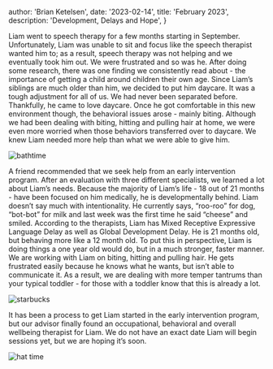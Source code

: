   author: 'Brian Ketelsen',
  date: '2023-02-14',
  title: 'February 2023',
  description:
    'Development, Delays and Hope',
}


Liam went to speech therapy for a few months starting in September. Unfortunately, Liam was unable to sit and focus like the speech therapist wanted him to; as a result, speech therapy was not helping and we eventually took him out. We were frustrated and so was he. After doing some research, there was one finding we consistently read about - the importance of getting a child around children their own age. Since Liam’s siblings are much older than him, we decided to put him daycare. It was a tough adjustment for all of us. We had never been separated before. Thankfully, he came to love daycare. Once he got comfortable in this new environment though, the behavioral issues arose - mainly biting. Although we had been dealing with biting, hitting and pulling hair at home, we were even more worried when those behaviors transferred over to daycare. We knew Liam needed more help than what we were able to give him. 

![bathtime](/fixed/images/IMG_3189.png)

A friend recommended that we seek help from an early intervention program. After an evaluation with three different specialists, we learned a lot about Liam’s needs. Because the majority of Liam’s life - 18 out of 21 months - have been focused on him medically, he is developmentally behind. Liam doesn’t say much with intentionality. He currently says, “roo-roo” for dog, “bot-bot” for milk and last week was the first time he said “cheese” and smiled. According to the therapists, Liam has Mixed Receptive Expressive Language Delay as well as Global Development Delay. He is 21 months old, but behaving more like a 12 month old. To put this in perspective, Liam is doing things a one year old would do, but in a much stronger, faster manner. We are working with Liam on biting, hitting and pulling hair. He gets frustrated easily because he knows what he wants, but isn’t able to communicate it. As a result, we are dealing with more temper tantrums than your typical toddler - for those with a toddler know that this is already a lot.

![starbucks](/fixed/images/IMG_0554.png)


It has been a process to get Liam started in the early intervention program, but our advisor finally found an occupational, behavioral and overall wellbeing therapist for Liam. We do not have an exact date Liam will begin sessions yet, but we are hoping it’s soon. 

![hat time](/fixed/images/IMG_7808.png)
